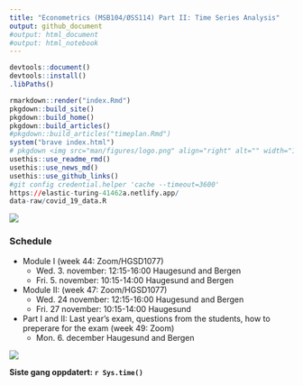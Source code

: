 ```yaml
---
title: "Econometrics (MSB104/ØSS114) Part II: Time Series Analysis"
output: github_document
#output: html_document
#output: html_notebook
---
```


```r
devtools::document()
devtools::install()
.libPaths()
```

```r
rmarkdown::render("index.Rmd")
pkgdown::build_site()
pkgdown::build_home()
pkgdown::build_articles()
#pkgdown::build_articles("timeplan.Rmd")
system("brave index.html")
# pkgdown <img src="man/figures/logo.png" align="right" alt="" width="120" />
usethis::use_readme_rmd()
usethis::use_news_md()
usethis::use_github_links()
#git config credential.helper 'cache --timeout=3600'
https://elastic-turing-41462a.netlify.app/
data-raw/covid_19_data.R
```

![](man/figures/ts.jpg)

### Schedule

- Module I (week 44: Zoom/HGSD1077) 
	- Wed. 3. november: 12:15-16:00 Haugesund and Bergen
	- Fri. 5. november: 10:15-14:00 Haugesund and Bergen
- Module II: (week 47: Zoom/HGSD1077) 
  	- Wed. 24 november: 12:15-16:00 Haugesund and Bergen
	- Fri. 27 november: 10:15-14:00 Haugesund
- Part I and II: Last year's exam, questions from the students, how to preperare for the exam (week 49: Zoom) 
  - Mon. 6. december Haugesund and Bergen

![](man/figures/rules.png)
  
**Siste gang oppdatert: `r Sys.time()`**

